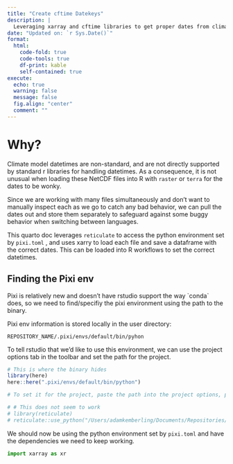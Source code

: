 ```yaml
---
title: "Create cftime Datekeys"
description: | 
  Leveraging xarray and cftime libraries to get proper dates from climate models
date: "Updated on: `r Sys.Date()`"
format: 
  html:
    code-fold: true
    code-tools: true
    df-print: kable
    self-contained: true
execute: 
  echo: true
  warning: false
  message: false
  fig.align: "center"
  comment: ""
---
```


# Why?

Climate model datetimes are non-standard, and are not directly supported by standard r libraries for handling datetimes. As a consequence, it is not unusual when loading these NetCDF files into R with `raster` or `terra` for the dates to be wonky.

Since we are working with many files simultaneously and don't want to manually inspect each as we go to catch any bad behavior, we can pull the dates out and store them separately to safeguard against some buggy behavior when switching between languages.

This quarto doc leverages `reticulate` to access the python environment set by `pixi.toml` , and uses xarry to load each file and save a dataframe with the correct dates. This can be loaded into R workflows to set the correct datetimes.

## Finding the Pixi env

Pixi is relatively new and doesn't have rstudio support the way \`conda\` does, so we need to find/specifiy the pixi environment using the path to the binary.

Pixi env information is stored locally in the user directory:

`REPOSITORY_NAME/.pixi/envs/default/bin/pyhon`

To tell rstudio that we'd like to use this environment, we can use the project options tab in the toolbar and set the path for the project.

```r
# This is where the binary hides
library(here)
here::here(".pixi/envs/default/bin/python")

# To set it for the project, paste the path into the project options, python tab

# # This does not seem to work
# library(reticulate)
# reticulate::use_python("/Users/adamkemberling/Documents/Repositories/lobSDM/.pixi/envs/default/bin/python3.10")
```

We should now be using the python environment set by `pixi.toml` and have the dependencies we need to keep working.

```python

import xarray as xr
```
